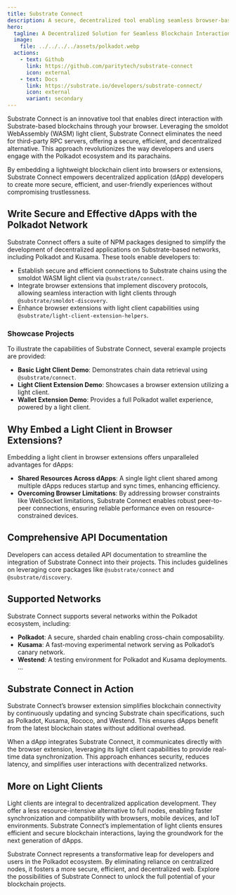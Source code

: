 ```yaml
---
title: Substrate Connect
description: A secure, decentralized tool enabling seamless browser-based interaction with Substrate-based blockchains using light clients.
hero:
  tagline: A Decentralized Solution for Seamless Blockchain Interaction.
  image: 
    file: ../../../../assets/polkadot.webp
  actions:
    - text: Github
      link: https://github.com/paritytech/substrate-connect
      icon: external
    - text: Docs
      link: https://substrate.io/developers/substrate-connect/
      icon: external
      variant: secondary
---
```



Substrate Connect is an innovative tool that enables direct interaction with Substrate-based blockchains through your browser. Leveraging the smoldot WebAssembly (WASM) light client, Substrate Connect eliminates the need for third-party RPC servers, offering a secure, efficient, and decentralized alternative. This approach revolutionizes the way developers and users engage with the Polkadot ecosystem and its parachains.

By embedding a lightweight blockchain client into browsers or extensions, Substrate Connect empowers decentralized application (dApp) developers to create more secure, efficient, and user-friendly experiences without compromising trustlessness.

## Write Secure and Effective dApps with the Polkadot Network
Substrate Connect offers a suite of NPM packages designed to simplify the development of decentralized applications on Substrate-based networks, including Polkadot and Kusama. These tools enable developers to:

- Establish secure and efficient connections to Substrate chains using the smoldot WASM light client via `@substrate/connect`.
- Integrate browser extensions that implement discovery protocols, allowing seamless interaction with light clients through `@substrate/smoldot-discovery`.
- Enhance browser extensions with light client capabilities using `@substrate/light-client-extension-helpers`.

### Showcase Projects
To illustrate the capabilities of Substrate Connect, several example projects are provided:
- **Basic Light Client Demo**: Demonstrates chain data retrieval using `@substrate/connect`.
- **Light Client Extension Demo**: Showcases a browser extension utilizing a light client.
- **Wallet Extension Demo**: Provides a full Polkadot wallet experience, powered by a light client.

## Why Embed a Light Client in Browser Extensions?
Embedding a light client in browser extensions offers unparalleled advantages for dApps:
- **Shared Resources Across dApps**: A single light client shared among multiple dApps reduces startup and sync times, enhancing efficiency.
- **Overcoming Browser Limitations**: By addressing browser constraints like WebSocket limitations, Substrate Connect enables robust peer-to-peer connections, ensuring reliable performance even on resource-constrained devices.

## Comprehensive API Documentation
Developers can access detailed API documentation to streamline the integration of Substrate Connect into their projects. This includes guidelines on leveraging core packages like `@substrate/connect` and `@substrate/discovery`.

## Supported Networks
Substrate Connect supports several networks within the Polkadot ecosystem, including:
- **Polkadot**: A secure, sharded chain enabling cross-chain composability.
- **Kusama**: A fast-moving experimental network serving as Polkadot’s canary network.
- **Westend**: A testing environment for Polkadot and Kusama deployments.
...

## Substrate Connect in Action
Substrate Connect’s browser extension simplifies blockchain connectivity by continuously updating and syncing Substrate chain specifications, such as Polkadot, Kusama, Rococo, and Westend. This ensures dApps benefit from the latest blockchain states without additional overhead.

When a dApp integrates Substrate Connect, it communicates directly with the browser extension, leveraging its light client capabilities to provide real-time data synchronization. This approach enhances security, reduces latency, and simplifies user interactions with decentralized networks.

## More on Light Clients
Light clients are integral to decentralized application development. They offer a less resource-intensive alternative to full nodes, enabling faster synchronization and compatibility with browsers, mobile devices, and IoT environments. Substrate Connect’s implementation of light clients ensures efficient and secure blockchain interactions, laying the groundwork for the next generation of dApps.

Substrate Connect represents a transformative leap for developers and users in the Polkadot ecosystem. By eliminating reliance on centralized nodes, it fosters a more secure, efficient, and decentralized web. Explore the possibilities of Substrate Connect to unlock the full potential of your blockchain projects.
